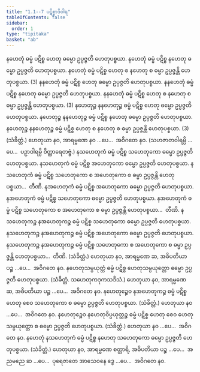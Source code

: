```yaml
---
title: "1.1--7 ပဋိစ္စာဒိဝါရ"
tableOfContents: false
sidebar:
  order: 1
type: "tipitaka"
basket: "ab"
---
```



<DynamicBreadcrumb />

<Division number="1">

<Paragraph number="2">
နဟေတုံ ဓမ္မံ ပဋိစ္စ ဟေတု ဓမ္မော ဥပ္ပဇ္ဇတိ ဟေတုပစ္စယာ. နဟေတုံ ဓမ္မံ ပဋိစ္စ နဟေတု ဓမ္မော ဥပ္ပဇ္ဇတိ ဟေတုပစ္စယာ. နဟေတုံ ဓမ္မံ ပဋိစ္စ ဟေတု စ နဟေတု စ ဓမ္မာ ဥပ္ပဇ္ဇန္တိ ဟေတုပစ္စယာ. (3)
</Paragraph>

<Paragraph number="3">
နနဟေတုံ ဓမ္မံ ပဋိစ္စ ဟေတု ဓမ္မော ဥပ္ပဇ္ဇတိ ဟေတုပစ္စယာ. နနဟေတုံ ဓမ္မံ ပဋိစ္စ နဟေတု ဓမ္မော ဥပ္ပဇ္ဇတိ ဟေတုပစ္စယာ. နနဟေတုံ ဓမ္မံ ပဋိစ္စ ဟေတု စ နဟေတု စ ဓမ္မာ ဥပ္ပဇ္ဇန္တိ ဟေတုပစ္စယာ. (3)
</Paragraph>

<Paragraph number="4">
နဟေတုဉ္စ နနဟေတုဉ္စ ဓမ္မံ ပဋိစ္စ ဟေတု ဓမ္မော ဥပ္ပဇ္ဇတိ ဟေတုပစ္စယာ. နဟေတုဉ္စ နနဟေတုဉ္စ ဓမ္မံ ပဋိစ္စ နဟေတု ဓမ္မော ဥပ္ပဇ္ဇတိ ဟေတုပစ္စယာ. နဟေတုဉ္စ နနဟေတုဉ္စ ဓမ္မံ ပဋိစ္စ ဟေတု စ နဟေတု စ ဓမ္မာ ဥပ္ပဇ္ဇန္တိ ဟေတုပစ္စယာ. (3) (သံခိတ္တံ.)
</Paragraph>

<Paragraph number="5">
ဟေတုယာ နဝ, အာရမ္မဏေ နဝ …ပေ…  အဝိဂတေ နဝ.
</Paragraph>

<Paragraph number="6">
(သဟဇာတဝါရမ္ပိ …ပေ…  ပဉှာဝါရမ္ပိ ဝိတ္ထာရေတဗ္ဗံ.)
</Paragraph>

</Division>
<Division number="2">

<Paragraph number="7">
နသဟေတုကံ ဓမ္မံ ပဋိစ္စ သဟေတုကော ဓမ္မော ဥပ္ပဇ္ဇတိ ဟေတုပစ္စယာ. နသဟေတုကံ ဓမ္မံ ပဋိစ္စ အဟေတုကော ဓမ္မော ဥပ္ပဇ္ဇတိ ဟေတုပစ္စယာ. နသဟေတုကံ ဓမ္မံ ပဋိစ္စ သဟေတုကော စ အဟေတုကော စ ဓမ္မာ ဥပ္ပဇ္ဇန္တိ ဟေတုပစ္စယာ…  တီဏိ.
</Paragraph>

<Paragraph number="8">
နအဟေတုကံ ဓမ္မံ ပဋိစ္စ အဟေတုကော ဓမ္မော ဥပ္ပဇ္ဇတိ ဟေတုပစ္စယာ. နအဟေတုကံ ဓမ္မံ ပဋိစ္စ သဟေတုကော ဓမ္မော ဥပ္ပဇ္ဇတိ ဟေတုပစ္စယာ. နအဟေတုကံ ဓမ္မံ ပဋိစ္စ သဟေတုကော စ အဟေတုကော စ ဓမ္မာ ဥပ္ပဇ္ဇန္တိ ဟေတုပစ္စယာ…  တီဏိ.
</Paragraph>

<Paragraph number="9">
နသဟေတုကဉ္စ နအဟေတုကဉ္စ ဓမ္မံ ပဋိစ္စ သဟေတုကော ဓမ္မော ဥပ္ပဇ္ဇတိ ဟေတုပစ္စယာ. နသဟေတုကဉ္စ နအဟေတုကဉ္စ ဓမ္မံ ပဋိစ္စ အဟေတုကော ဓမ္မော ဥပ္ပဇ္ဇတိ ဟေတုပစ္စယာ. နသဟေတုကဉ္စ နအဟေတုကဉ္စ ဓမ္မံ ပဋိစ္စ သဟေတုကော စ အဟေတုကော စ ဓမ္မာ ဥပ္ပဇ္ဇန္တိ ဟေတုပစ္စယာ…  တီဏိ. (သံခိတ္တံ.)
</Paragraph>

<Paragraph number="10">
ဟေတုယာ နဝ, အာရမ္မဏေ ဆ, အဓိပတိယာ ပဉ္စ …ပေ…  အဝိဂတေ နဝ.
</Paragraph>

</Division>
<Division number="3">

<Paragraph number="11">
နဟေတုသမ္ပယုတ္တံ ဓမ္မံ ပဋိစ္စ ဟေတုသမ္ပယုတ္တော ဓမ္မော ဥပ္ပဇ္ဇတိ ဟေတုပစ္စယာ. (သံခိတ္တံ. သဟေတုကဒုကသဒိသံ.)
</Paragraph>

<Paragraph number="12">
ဟေတုယာ နဝ, အာရမ္မဏေ ဆ, အဓိပတိယာ ပဉ္စ …ပေ…  အဝိဂတေ နဝ.
</Paragraph>

</Division>
<Division number="4">

<Paragraph number="13">
နဟေတုဉ္စေဝ နအဟေတုကဉ္စ ဓမ္မံ ပဋိစ္စ ဟေတု စေဝ သဟေတုကော စ ဓမ္မော ဥပ္ပဇ္ဇတိ ဟေတုပစ္စယာ. (သံခိတ္တံ.)
</Paragraph>

<Paragraph number="14">
ဟေတုယာ နဝ …ပေ…  အဝိဂတေ နဝ.
</Paragraph>

</Division>
<Division number="5">

<Paragraph number="15">
နဟေတုဉ္စေဝ နဟေတုဝိပ္ပယုတ္တဉ္စ ဓမ္မံ ပဋိစ္စ ဟေတု စေဝ ဟေတုသမ္ပယုတ္တော စ ဓမ္မော ဥပ္ပဇ္ဇတိ ဟေတုပစ္စယာ. (သံခိတ္တံ.)
</Paragraph>

<Paragraph number="16">
ဟေတုယာ နဝ …ပေ…  အဝိဂတေ နဝ.
</Paragraph>

</Division>
<Division number="6">

<Paragraph number="17">
နဟေတုံ နသဟေတုကံ ဓမ္မံ ပဋိစ္စ နဟေတု သဟေတုကော ဓမ္မော ဥပ္ပဇ္ဇတိ ဟေတုပစ္စယာ. (သံခိတ္တံ.)
</Paragraph>

<Paragraph number="18">
ဟေတုယာ နဝ, အာရမ္မဏေ စတ္တာရိ, အဓိပတိယာ ပဉ္စ …ပေ…  အညမညေ ဆ …ပေ…  ပုရေဇာတေ အာသေဝနေ ဒွေ …ပေ…  အဝိဂတေ နဝ.
</Paragraph>
</Division>